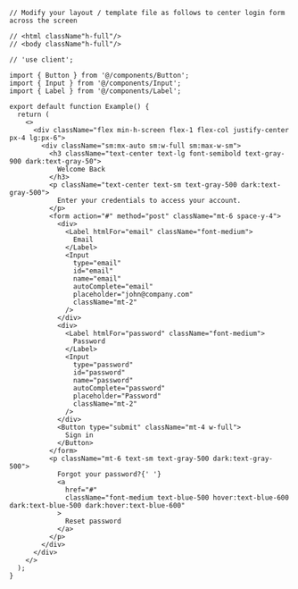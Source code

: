````tsx
// Modify your layout / template file as follows to center login form across the screen

// <html className"h-full"/>
// <body className"h-full"/>

// 'use client';

import { Button } from '@/components/Button';
import { Input } from '@/components/Input';
import { Label } from '@/components/Label';

export default function Example() {
  return (
    <>
      <div className="flex min-h-screen flex-1 flex-col justify-center px-4 lg:px-6">
        <div className="sm:mx-auto sm:w-full sm:max-w-sm">
          <h3 className="text-center text-lg font-semibold text-gray-900 dark:text-gray-50">
            Welcome Back
          </h3>
          <p className="text-center text-sm text-gray-500 dark:text-gray-500">
            Enter your credentials to access your account.
          </p>
          <form action="#" method="post" className="mt-6 space-y-4">
            <div>
              <Label htmlFor="email" className="font-medium">
                Email
              </Label>
              <Input
                type="email"
                id="email"
                name="email"
                autoComplete="email"
                placeholder="john@company.com"
                className="mt-2"
              />
            </div>
            <div>
              <Label htmlFor="password" className="font-medium">
                Password
              </Label>
              <Input
                type="password"
                id="password"
                name="password"
                autoComplete="password"
                placeholder="Password"
                className="mt-2"
              />
            </div>
            <Button type="submit" className="mt-4 w-full">
              Sign in
            </Button>
          </form>
          <p className="mt-6 text-sm text-gray-500 dark:text-gray-500">
            Forgot your password?{' '}
            <a
              href="#"
              className="font-medium text-blue-500 hover:text-blue-600 dark:text-blue-500 dark:hover:text-blue-600"
            >
              Reset password
            </a>
          </p>
        </div>
      </div>
    </>
  );
}

````